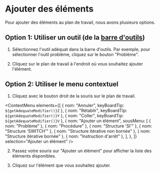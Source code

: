 
# Ajouter des éléments

Pour ajouter des éléments au plan de travail, nous avons plusieurs options.

## Option 1: Utiliser un outil (de la [barre d'outils](../bases-interface/barre-outils))

1. Sélectionnez l'outil adéquat dans la barre d'outils. Par exemple, pour sélectionner l'outil problème, cliquez sur le bouton "Problème".

<BarreOutils selection="probleme" />

2. Cliquez sur le plan de travail à l'endroit où vous souhaitez ajouter l'élément.

## Option 2: Utiliser le menu contextuel

1. Cliquez avec le bouton droit de la souris sur le plan de travail.

<ContextMenu
	elements={[
		{ nom: "Annuler", keyBoardTip: `${getAdequateModifier()}Z` },
		{ nom: "Rétablir", keyBoardTip: `${getAdequateModifier()}Y` },
		{ nom: "Coller", keyBoardTip: `${getAdequateModifier()}V` },
		{
			nom: "Ajouter un élément",
			sousMenu: [
				{ nom: "Problème" },
				{ nom: "Procédure" },
				{ nom: "Structure 'SI'" },
				{ nom: "Structure 'SWITCH'" },
				{ nom: "Structure itérative non bornée" },
				{ nom: "Structure itérative bornée" },
				{ nom: "Instruction d'arrêt" },
			],
		},
	]}
	selection="Ajouter un élément"
/>

2. Passez votre souris sur "Ajouter un élément" pour afficher la liste des éléments disponibles.

3. Cliquez sur l'élément que vous souhaitez ajouter.
